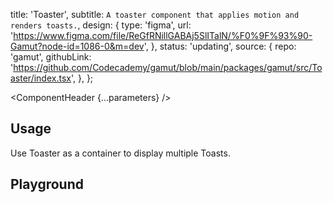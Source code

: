 


  title: 'Toaster',
  subtitle: `A toaster component that applies motion and renders toasts.`,
  design: {
    type: 'figma',
    url: 'https://www.figma.com/file/ReGfRNillGABAj5SlITalN/%F0%9F%93%90-Gamut?node-id=1086-0&m=dev',
  },
  status: 'updating',
  source: {
    repo: 'gamut',
    githubLink:
      'https://github.com/Codecademy/gamut/blob/main/packages/gamut/src/Toaster/index.tsx',
  },
};

<Meta of={ToasterStories} />

<ComponentHeader {...parameters} />

## Usage

Use Toaster as a container to display multiple Toasts.

## Playground

<Canvas sourceState="shown" of={ToasterStories.Default} />

<Controls />
